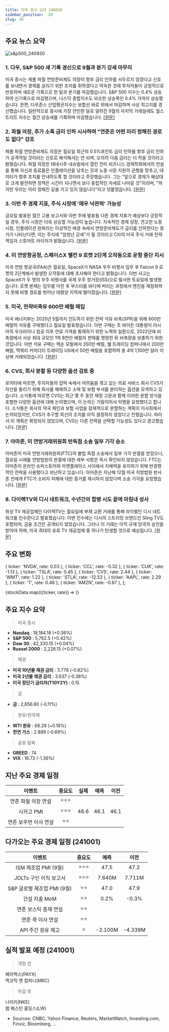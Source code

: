 ```yaml
---
title: 미국 증시 요약 240930
sidebar_position: -20
slug: 30
---
```


## 주요 뉴스 요약

![s&p500_240930](/map/240930.png)

### 1. **다우, S&P 500 새 기록 경신으로 9월과 분기 강세 마무리**

미국 증시는 제롬 파월 연방준비제도 의장이 향후 금리 인하를 서두르지 않겠다고 신호를 보내면서 경제를 살리기 위한 조치를 취하겠다고 약속한 것에 투자자들이 긍정적으로 반응하며 새로운 기록으로 한 달과 분기를 마감했습니다. S&P 500 지수는 0.4% 상승하여 신기록으로 마감했으며, 나스닥 종합지수도 비슷한 상승폭인 0.4% 가까이 상승했습니다. 한편, 다우존스 산업평균지수는 보합선 바로 위에서 마감하며 사상 최고치를 경신했습니다. 일반적으로 증시에 가장 잔인한 달로 알려진 9월의 마지막 거래일에도 월스트리트 지수는 월간 상승세를 기록하며 마감했습니다. [[원문]](https://finance.yahoo.com/news/live/stock-market-today-dow-sp-500-hit-fresh-records-to-cap-strong-september-quarter-145516820.html)

### 2. **파월 의장, 추가 소폭 금리 인하 시사하며 "연준은 어떤 미리 정해진 경로도 없다" 강조**

제롬 파월 연방준비제도 의장은 월요일 최근의 0.5%포인트 금리 인하를 향후 금리 인하가 공격적일 것이라는 신호로 해석해서는 안 되며, 오히려 다음 금리는 더 작을 것이라고 밝혔습니다. 파월 의장은 테네시주 내슈빌에서 열린 전미 비즈니스 경제학회에서의 연설을 통해 자신과 동료들은 인플레이션을 낮추는 것과 노동 시장 지원의 균형을 맞추고, 데이터가 향후 조치를 안내하도록 할 것이라고 주장했습니다. 그는 "앞으로 경제가 예상대로 크게 발전하면 정책은 시간이 지나면서 보다 중립적인 자세로 나아갈 것"이라며, "하지만 우리는 미리 정해진 길을 가고 있지 않습니다"라고 덧붙였습니다. [[원문]](https://www.cnbc.com/2024/09/30/powell-indicates-further-rate-cuts-but-insists-the-fed-is-not-on-any-preset-course.html)

### 3. **이번 주 경제 지표, 주식 시장에 '매우 낙관적' 가능성**

금요일 발표된 월간 고용 보고서와 이번 주에 발표될 다른 경제 지표가 예상보다 긍정적일 경우, 주식 시장은 더욱 상승할 가능성이 높습니다. 지속적인 경제 성장, 견고한 노동 시장, 인플레이션 완화라는 이상적인 배경 속에서 연방준비제도가 금리를 인하한다는 증거가 나타난다면, 이는 주식에 "엄청난 강세"가 될 것이라고 Citi의 미국 주식 거래 전략 책임자 스튜어트 카이저가 밝혔습니다. [[원문]](https://finance.yahoo.com/news/this-weeks-economic-data-could-be-hugely-bullish-for-stocks-190354429.html)

### 4. **미 연방항공청, 스페이스X 팰컨 9 로켓 2단계 오작동으로 운항 중단 지시**

미국 연방 항공국(FAA)은 월요일, SpaceX가 NASA 우주 비행사 임무 후 Falcon 9 로켓의 2단계에서 발생한 오작동에 대해 조사해야 한다고 밝혔습니다. 이번 사고는 SpaceX가 두 명의 우주 비행사를 국제 우주 정거장(ISS)으로 발사한 토요일에 발생했습니다. 로켓 본체는 임무를 마친 후 부스터를 바다에 버리는 과정에서 엔진을 재점화하지 못해 비행 경로를 벗어난 태평양 지역에 떨어졌습니다. [[원문]](https://www.reuters.com/technology/space/us-faa-grounds-spacexs-falcon-9-rocket-after-second-stage-malfunction-2024-09-30/)

### 5. **미국, 전략비축유 600만 배럴 매입**

미국 에너지부는 2025년 5월까지 인도하기 위한 전략 석유 비축(SPR)을 위해 600만 배럴의 석유를 구매했다고 월요일 발표했습니다. 이번 구매는 조 바이든 대통령이 러시아의 우크라이나 침공 이후 연료 가격을 통제하기 위한 노력의 일환으로, 2022년에 비축량에서 사상 최대 규모인 1억 8천만 배럴의 판매를 명령한 뒤 비축량을 보충하기 위한 것입니다. 이번 석유 구매는 엑손 모빌에서 350만 배럴, 쉘 트레이딩 컴퍼니에서 200만 배럴, 맥쿼리 커머더티 트레이딩 US에서 50만 배럴을 포함하여 총 4억 1,100만 달러 이상에 거래되었습니다. [[원문]](https://www.reuters.com/markets/commodities/us-buys-6-million-barrels-oil-strategic-petroleum-reserve-2024-09-30/)

### 6. **CVS, 회사 분할 등 다양한 옵션 검토 중**

로이터에 따르면, 투자자들의 압력 속에서 어려움을 겪고 있는 의료 서비스 회사 CVS가 자산을 돌리기 위해 회사를 해체하고 소매 및 보험 부서를 분리하는 옵션을 모색하고 있습니다. 소식통에 따르면 CVS는 최근 몇 주 동안 재정 고문과 함께 이러한 분할 방식을 포함한 다양한 옵션에 대해 논의했으며, 이 논의는 기밀이어서 익명을 요청했다고 합니다. 소식통은 회사의 약국 체인과 보험 사업을 잠재적으로 분할하는 계획이 이사회에서 논의되었지만, CVS가 추구할 최선의 조치를 아직 결정하지 않았다고 전했습니다. 따라서 이 계획은 확정되지 않았으며, CVS는 다른 전략을 선택할 가능성도 있다고 경고했습니다. [[원문]](https://www.reuters.com/business/healthcare-pharmaceuticals/cvs-explores-options-including-potential-break-up-sources-say-2024-09-30/)

### 7. **아마존, 미 연방거래위원회 반독점 소송 일부 기각 승소**

아마존이 미국 연방거래위원회(FTC)의 불법 독점 소송에서 일부 기각 판결을 받았으나, 월요일 시애틀 연방법원의 판결에 대한 세부 사항은 즉시 확인되지 않았습니다. FTC는 아마존이 온라인 슈퍼스토어와 마켓플레이스 사이에서 지배력을 유지하기 위해 반경쟁적인 전략을 사용했다고 비난하고 있습니다. 아마존은 지난해 12월 미국 지방법원 판사 존 천에게 FTC가 소비자 피해에 대한 증거를 제시하지 않았다며 소송 기각을 요청했습니다. [[원문]](https://www.reuters.com/legal/amazon-wins-partial-dismissal-us-ftcs-antitrust-lawsuit-2024-10-01/)

### 8. **다이렉TV와 디시 네트워크, 수년간의 합병 시도 끝에 마침내 성사**

위성 TV 제공업체인 다이렉TV는 월요일에 부채 교환 거래를 통해 라이벌인 디시 네트워크를 인수한다고 발표했습니다. 이번 인수에는 디시의 스트리밍 브랜드인 Sling TV도 포함되며, 금융 조건은 공개되지 않았습니다. 그러나 이 거래는 아직 규제 당국의 승인을 받아야 하며, 미국 최대의 유료 TV 제공업체 중 하나가 탄생할 것으로 예상됩니다. [[원문]](https://finance.yahoo.com/news/directv-and-dish-have-spent-years-trying-to-merge-its-finally-happening-121720618.html)

## 주요 변화

  { ticker: 'NVDA', rate: 0.03 },
  { ticker: 'CCL', rate: -0.32 },
  { ticker: 'CUK', rate: -1.13 },
  { ticker: 'TSLA', rate: 0.45 },
  { ticker: 'CVS', rate: 2.44 },
  { ticker: 'WMT', rate: 1.22 },
  { ticker: 'STLA', rate: -12.52 },
  { ticker: 'AAPL', rate: 2.29 },
  { ticker: 'T', rate: 0.46 },
  { ticker: 'AMZN', rate: -0.87 },
];

{stockData.map(({ticker, rate}) => <StockCardMini key={ticker} ticker={ticker} rate={rate}></StockCardMini>)}

## 주요 지수 요약

> 미국 증시

- **Nasdaq** : 18,184.18 (+0.36%)
- **S&P 500** : 5,762.5 (+0.42%)
- **Dow 30** : 42,330.15 (+0.04%)
- **Russel 2000** : 2,226.15 (+0.07%)

> 채권

- **미국 10년물 채권 금리** : 3.778 (-0.82%)
- **미국 2년물 채권 금리** : 3.637 (-0.38%)
- **미국 장단기 금리차(T10Y2Y)** : 0.15

> 금

- **금** : 2,656.60 (-0.11%)

> 원유/원자재

- **WTI 원유** : 68.29 (+0.18%)
- **천연 가스** : 2.889 (-0.69%)

> 공포 탐욕

- **GREED** : 74
- **VIX** : 16.73 (-1.36%)

## 지난 주요 경제 일정

|        이벤트         | 중요도 | 실제 | 예측 | 이전 |
| :-------------------: | :----: | :--: | :--: | :--: |
|  연준 파월 의장 연설  | ⭐⭐⭐ |      |      |      |
|      시카고 PMI       | ⭐⭐⭐ | 46.6 | 46.1 | 46.1 |
| 연준 보우먼 이사 연설 |  ⭐⭐  |      |      |      |

## 다가오는 주요 경제 일정 (241001)

|           이벤트            | 중요도 |  예측   |  이전   |
| :-------------------------: | :----: | :-----: | :-----: |
|    ISM 제조업 PMI (9월)     | ⭐⭐⭐ |  47.5   |  47.2   |
|   JOLTs 구인 이직 보고서    | ⭐⭐⭐ | 7.640M  | 7.711M  |
| S&P 글로벌 제조업 PMI (9월) |  ⭐⭐  |  47.0   |  47.9   |
|        건설 지출 MoM        |  ⭐⭐  |  0.2%   |  -0.3%  |
|    연준 보스틱 총재 연설    |  ⭐⭐  |         |         |
|      연준 쿡 이사 연설      |  ⭐⭐  |         |         |
|     API 주간 원유 재고      |   ⭐   | -2.100M | -4.339M |

## 실적 발표 예정 (241001)

> 개장 전

페이첵스(PAYX)  
맥코믹 앤 컴퍼니(MKC)

> 마감 후

나이키(NKE)  
램 웨스턴 홀딩스(LW)

- Sources: CNBC, Yahoo Finance, Reuters, MarketWatch, Investing.com, Finviz, Bloomberg, ...
